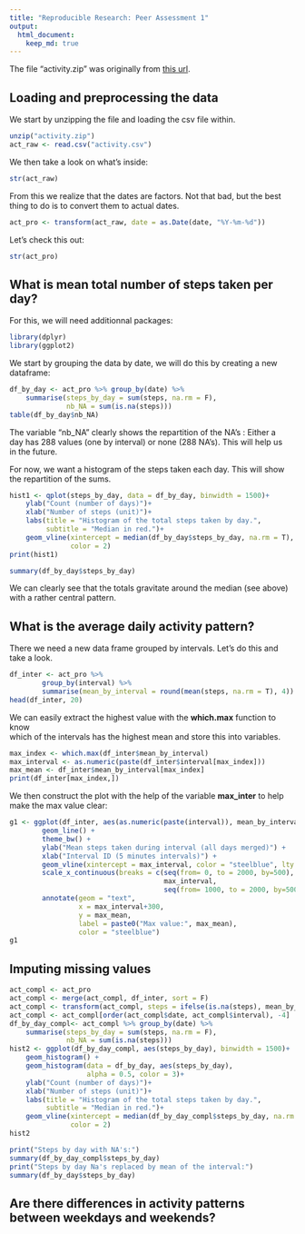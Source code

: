 ```yaml
---
title: "Reproducible Research: Peer Assessment 1"
output: 
  html_document:
    keep_md: true
---
```

The file "activity.zip" was originally from [this url](https://d396qusza40orc.cloudfront.net/repdata%2Fdata%2Factivity.zip).

## Loading and preprocessing the data
We start by unzipping the file and loading the csv file within.
```r
unzip("activity.zip")
act_raw <- read.csv("activity.csv")
```
We then take a look on what's inside:
```r
str(act_raw)
```
From this we realize that the dates are factors. Not that bad, but the best  
thing to do is to convert them to actual dates.
```r
act_pro <- transform(act_raw, date = as.Date(date, "%Y-%m-%d"))
```
Let's check this out:
```r
str(act_pro)
```

## What is mean total number of steps taken per day?
For this, we will need additionnal packages:
```r
library(dplyr)
library(ggplot2)
```
We start by grouping the data by date, we will do this by creating a new  
dataframe:
```r
df_by_day <- act_pro %>% group_by(date) %>% 
    summarise(steps_by_day = sum(steps, na.rm = F),
              nb_NA = sum(is.na(steps)))
table(df_by_day$nb_NA)
```
The variable "nb_NA" clearly shows the repartition of the NA's : Either a  
day has 288 values (one by interval) or none (288 NA's). This will help us  
in the future.  
  
For now, we want a histogram of the steps taken each day. This will show the repartition of the sums.
```r
hist1 <- qplot(steps_by_day, data = df_by_day, binwidth = 1500)+
    ylab("Count (number of days)")+
    xlab("Number of steps (unit)")+
    labs(title = "Histogram of the total steps taken by day.",
         subtitle = "Median in red.")+
    geom_vline(xintercept = median(df_by_day$steps_by_day, na.rm = T),
               color = 2)
print(hist1)
```
```r
summary(df_by_day$steps_by_day)
```  
We can clearly see that the totals gravitate around the median (see above)  
with a rather central pattern.

## What is the average daily activity pattern?
There we need a new data frame grouped by intervals. Let's do this and take a look.
```r
df_inter <- act_pro %>%
        group_by(interval) %>%
        summarise(mean_by_interval = round(mean(steps, na.rm = T), 4))
head(df_inter, 20)
```
We can easily extract the highest value with the **which.max** function to know  
which of the intervals has the highest mean and store this into variables.
```r
max_index <- which.max(df_inter$mean_by_interval)
max_interval <- as.numeric(paste(df_inter$interval[max_index]))
max_mean <- df_inter$mean_by_interval[max_index]
print(df_inter[max_index,])
```
We then construct the plot with the help of the variable **max_inter** to help  
make the max value clear:
```r
g1 <- ggplot(df_inter, aes(as.numeric(paste(interval)), mean_by_interval))+ 
        geom_line() +
        theme_bw() +
        ylab("Mean steps taken during interval (all days merged)") +
        xlab("Interval ID (5 minutes intervals)") +
        geom_vline(xintercept = max_interval, color = "steelblue", lty = 2) +
        scale_x_continuous(breaks = c(seq(from= 0, to = 2000, by=500),
                                      max_interval,
                                      seq(from= 1000, to = 2000, by=500))) +
        annotate(geom = "text",
                 x = max_interval+300,
                 y = max_mean,
                 label = paste0("Max value:", max_mean),
                 color = "steelblue")
g1
```



## Imputing missing values
```r
act_compl <- act_pro
act_compl <- merge(act_compl, df_inter, sort = F)
act_compl <- transform(act_compl, steps = ifelse(is.na(steps), mean_by_interval, steps))
act_compl <- act_compl[order(act_compl$date, act_compl$interval), -4]
df_by_day_compl<- act_compl %>% group_by(date) %>% 
    summarise(steps_by_day = sum(steps, na.rm = F),
              nb_NA = sum(is.na(steps)))
hist2 <- ggplot(df_by_day_compl, aes(steps_by_day), binwidth = 1500)+
    geom_histogram() +
    geom_histogram(data = df_by_day, aes(steps_by_day), 
                   alpha = 0.5, color = 3)+
    ylab("Count (number of days)")+
    xlab("Number of steps (unit)")+
    labs(title = "Histogram of the total steps taken by day.",
         subtitle = "Median in red.")+
    geom_vline(xintercept = median(df_by_day_compl$steps_by_day, na.rm = T),
               color = 2)
hist2
```
```r
print("Steps by day with NA's:")
summary(df_by_day_compl$steps_by_day)
print("Steps by day Na's replaced by mean of the interval:")
summary(df_by_day$steps_by_day)
```



## Are there differences in activity patterns between weekdays and weekends?
